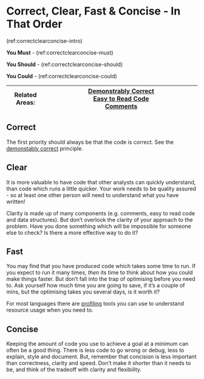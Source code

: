 # Correct, Clear, Fast & Concise - In That Order {#correct_clear_concise}

(ref:correctclearconcise-intro)

**You Must** - (ref:correctclearconcise-must)

**You Should** - (ref:correctclearconcise-should)

**You Could** - (ref:correctclearconcise-could)


|Related Areas: 	| [Demonstrably Correct](#demonstrably_correct) <br> [Easy to Read Code](#easy_to_read)<br> [Comments](#comments)  |
|---------------	|------------------------------------------------------------|

## Correct {#ccfc_correct}
The first priority should always be that the code is correct.
See the [demonstably correct](#demonsrably_correct) principle.

## Clear {#ccfc_clear}
It is more valuable to have code that other analysts can quickly understand, than code which runs a little quicker.
Your work needs to be quality assured - so at least one other person will need to understand what you have written!

Clarity is made up of many components (e.g. comments, easy to read code and data structures).
But don't overlook the clarity of your approach to the problem.
Have you done something which will be impossible for someone else to check? Is there a more effective way to do it?

## Fast {#ccfc_fast}
You may find that you have produced code which takes some time to run.
If you expect to run it many times, _then_ its time to think about how you could make things faster.
But don't fall into the trap of optimising before you need to. Ask yourself how much time you are going to save, if it’s a couple of mins, but the optimising takes you several days, is it worth it?

For most languages there are [profiling](https://en.wikipedia.org/wiki/Profiling_%28computer_programming%29) tools you can use to understand resource usage when you need to. 

## Concise {#ccfc_concise}
Keeping the amount of code you use to achieve a goal at a minimum can often be a good thing.
There is less code to go wrong or debug, less to explain, style and document.
But, remember that concision is less important than correctness, clarity and speed.
Don't make it shorter than it needs to be, and think of the tradeoff with clarity and flexibility.

